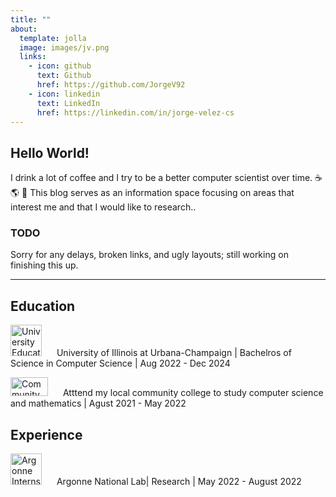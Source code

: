```yaml
---
title: ""
about:
  template: jolla
  image: images/jv.png
  links:
    - icon: github
      text: Github
      href: https://github.com/JorgeV92
    - icon: linkedin
      text: LinkedIn
      href: https://linkedin.com/in/jorge-velez-cs
---
```


## Hello World!

I drink a lot of coffee and I try to be a better computer scientist over time. ☕ 🌎 🌌 
This blog serves as an information space focusing on areas that interest me and that I would like to research..
<h3>TODO</h3> 
Sorry for any delays, broken links, and ugly layouts; still working on finishing this up.
<hr/>

## Education

<img src="images/uiuc.jpg" alt="University Education" width="50" height="50" style="margin-right: 20px;"/> University of Illinois at Urbana-Champaign  | Bachelros of Science in Computer Science | Aug 2022 - Dec 2024

<img src="images/mv.png" alt="Community college Education" width="60" height="30" style="margin-right: 20px;"/> Atttend my local community college to study computer science and mathematics | Agust 2021 - May 2022


## Experience

<img src="images/argonne.png" alt="Argonne Internship" width="50" height="50" style="margin-right: 20px;" />  Argonne National Lab| Research  | May 2022 - August 2022
